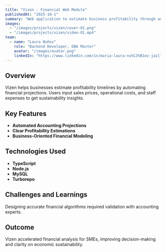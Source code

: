 ```yaml
---
title: "Vizen - Financial Web Module"
publishedAt: "2025-10-1"
summary: "Web application to estimate business profitability through automated accounting projections."
images:
  - "/images/projects/vizen/cover-01.png"
  - "/images/projects/vizen/video-01.mp4"
team:
  - name: "Laura Nuñez"
    role: "Backend Developer, DBA Master"
    avatar: "/images/avatar.png"
    linkedIn: "https://www.linkedin.com/in/maria-laura-nu%C3%B1ez-jaillita-8a3b87311/"
---
```


## Overview

Vizen helps businesses estimate profitability timelines by automating financial projections. Users input sales prices, operational costs, and staff expenses to get sustainability insights.

## Key Features

- **Automated Accounting Projections**  
- **Clear Profitability Estimations**  
- **Business-Oriented Financial Modeling**  

## Technologies Used

- **TypeScript**  
- **Node.js**  
- **MySQL**  
- **Turborepo**  

## Challenges and Learnings

Designing accurate financial algorithms required validation with accounting experts.

## Outcome

Vizen accelerated financial analysis for SMEs, improving decision-making and clarity on economic sustainability.

